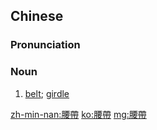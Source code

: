 ==Chinese==
{{zh-forms|s=腰带}}

===Pronunciation===
{{zh-pron
|m=yāodài
|c=jiu1 daai3-2
|h=pfs=yêu-tai
|mn=io-tòa
|cat=n
}}

===Noun===
{{zh-noun}}

# [[belt]]; [[girdle]]

[[zh-min-nan:腰帶]]
[[ko:腰帶]]
[[mg:腰帶]]